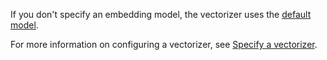 If you don't specify an embedding model, the vectorizer uses the [default model](#available-models).

For more information on configuring a vectorizer, see [Specify a vectorizer](/developers/weaviate/manage-data/collections#specify-a-vectorizer).